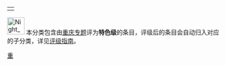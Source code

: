 {{emptycat}}
{| align="right"
|{{Wikipedia:重庆专题/状态图表}}
|}
[[File:Night_of_Jiefangbei.jpg|40px]] 本分类包含由[[Wikipedia:重庆专题|重庆专题]]评为'''特色级'''的条目，评级后的条目会自动归入对应的子分类，详见[[Wikipedia:重庆专题/评级|评级指南]]。

{{cat class|topic=重庆|sort=重庆|class=典范}}

{{CategoryTOC}}
[[Category:专题级条目|重]]